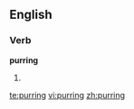 ==English==

===Verb===
'''purring'''

# {{present participle of|purr}}

[[te:purring]]
[[vi:purring]]
[[zh:purring]]